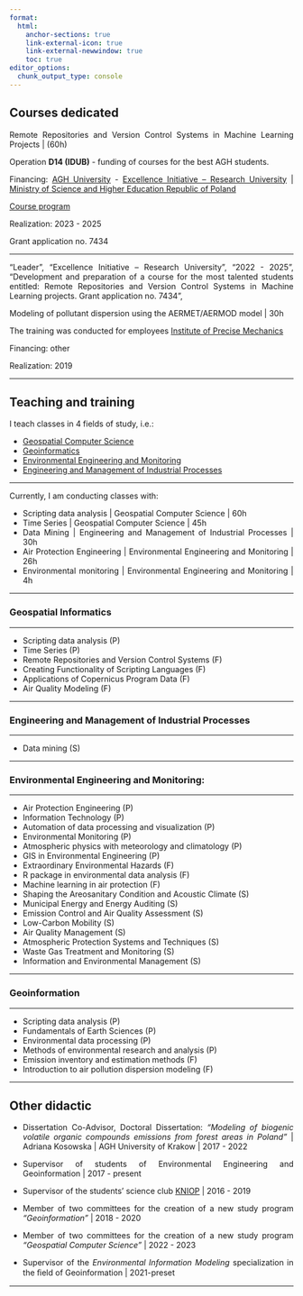 ```yaml
---
format: 
  html:
    anchor-sections: true
    link-external-icon: true
    link-external-newwindow: true
    toc: true
editor_options: 
  chunk_output_type: console
---
```


<div style="text-align: justify">

## Courses dedicated


Remote Repositories and Version Control Systems in Machine Learning Projects | (60h)

Operation **D14 (IDUB)** - funding of courses for the best AGH students.

Financing: [AGH University](https://www.agh.edu.pl/en) - [Excellence Initiative – Research University](https://excellence.agh.edu.pl/) | [ Ministry of Science and Higher Education Republic of Poland](https://www.gov.pl/web/nauka)

[Course program](https://mrzeszut.github.io/personal_website/posts/kurs-idub-agh/)

Realization: 2023 - 2025
\

Grant application no. 7434

***


"Leader",
"Excellence Initiative – Research University",
"2022 - 2025",
"Development and preparation of a course for the most talented students entitled: Remote Repositories and Version Control Systems in Machine Learning projects. Grant application no. 7434",

Modeling of pollutant dispersion using the AERMET/AERMOD model | 30h

The training was conducted for employees [Institute of Precise Mechanics](https://imp_warszawa.bip.gov.pl/) 

Financing: other

Realization: 2019

***

## Teaching and training 

I teach classes in 4 fields of study, i.e.: 

 * [Geospatial Computer Science](https://sylabusy.agh.edu.pl/en/1/2/19/1/4/7/232)
 * [Geoinformatics](https://sylabusy.agh.edu.pl/en/1/2/17/1/4/7/100) 
 * [Environmental Engineering and Monitoring](https://sylabusy.agh.edu.pl/en/1/2/19/1/4/7/28)
 * [Engineering and Management of Industrial Processes](https://sylabusy.agh.edu.pl/en/1/2/19/1/5/2/123)

***

Currently, I am conducting classes with: 

 * Scripting data analysis | Geospatial Computer Science | 60h
 * Time Series | Geospatial Computer Science | 45h
 * Data Mining | Engineering and Management of Industrial Processes | 30h
 * Air Protection Engineering | Environmental Engineering and Monitoring | 26h
 * Environmental monitoring | Environmental Engineering and Monitoring | 4h
 
***

### Geospatial Informatics

***
 * Scripting data analysis (P)
 * Time Series (P)
 * Remote Repositories and Version Control Systems (F)
 * Creating Functionality of Scripting Languages (F)
 * Applications of Copernicus Program Data (F)
 * Air Quality Modeling (F)

***

### Engineering and Management of Industrial Processes

***
 * Data mining (S)

***

### Environmental Engineering and Monitoring:
***
 * Air Protection Engineering (P)
 * Information Technology (P)
 * Automation of data processing and visualization (P)
 * Environmental Monitoring (P)
 * Atmospheric physics with meteorology and climatology (P)
 * GIS in Environmental Engineering (P)
 * Extraordinary Environmental Hazards (F)
 * R package in environmental data analysis (F)
 * Machine learning in air protection (F)
 * Shaping the Areosanitary Condition and Acoustic Climate (S)
 * Municipal Energy and Energy Auditing (S)
 * Emission Control and Air Quality Assessment (S)
 * Low-Carbon Mobility (S)
 * Air Quality Management (S)
 * Atmospheric Protection Systems and Techniques (S)
 * Waste Gas Treatment and Monitoring (S)
 * Information and Environmental Management (S)

***

### Geoinformation
***
 * Scripting data analysis (P)
 * Fundamentals of Earth Sciences (P)
 * Environmental data processing (P)
 * Methods of environmental research and analysis (P)
 * Emission inventory and estimation methods (F)
 * Introduction to air pollution dispersion modeling (F)

***

## Other didactic

 * Dissertation Co-Advisor, Doctoral Dissertation: *“Modeling of biogenic volatile organic compounds emissions from forest areas in Poland"* | Adriana Kosowska | AGH University of Krakow | 2017 - 2022
 * Supervisor of students of Environmental Engineering and Geoinformation
| 2017 - present

 * Supervisor of the students’ science club [KNIOP](http://www.kniop.agh.edu.pl/) | 2016 - 2019 
 * Member of two committees for the creation of a new study program *“Geoinformation”* | 2018 - 2020 
 * Member of two committees for the creation of a new study program *“Geospatial Computer Science”* | 2022 - 2023 
 * Supervisor of the *Environmental Information Modeling* specialization in the ﬁeld of Geoinformation | 2021-preset 

***